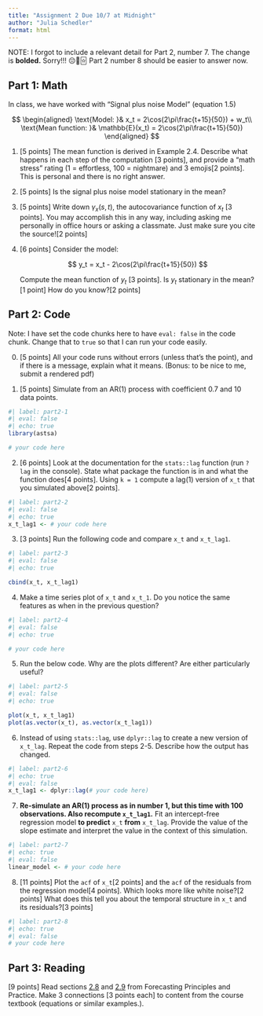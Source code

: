 ```yaml
---
title: "Assignment 2 Due 10/7 at Midnight"
author: "Julia Schedler"
format: html
---
```


::: hidden
$$
\newcommand\E{{\mathbb{E}}}
$$
:::

NOTE: I forgot to include a relevant detail for Part 2, number 7. The change is **bolded.** Sorry!!! 😔💩🃟 Part 2 number 8 should be easier to answer now.

## Part 1: Math

In class, we have worked with "Signal plus noise Model" (equation 1.5)

$$
\begin{aligned}
\text{Model: }& x_t = 2\cos(2\pi\frac{t+15}{50}) + w_t\\
\text{Mean function: }& \mathbb{E}(x_t) = 2\cos(2\pi\frac{t+15}{50})
\end{aligned}
$$

1.  \[5 points\] The mean function is derived in Example 2.4. Describe what happens in each step of the computation \[3 points\], and provide a "math stress" rating (1 = effortless, 100 = nightmare) and 3 emojis\[2 points\]. This is personal and there is no right answer.

2.  \[5 points\] Is the signal plus noise model stationary in the mean?

3.  \[5 points\] Write down $\gamma_x(s,t)$, the autocovariance function of $x_t$ \[3 points\]. You may accomplish this in any way, including asking me personally in office hours or asking a classmate. Just make sure you cite the source\![2 points\]

4.  \[6 points\] Consider the model:

    $$
    y_t = x_t - 2\cos(2\pi\frac{t+15}{50}) 
    $$

    Compute the mean function of $y_t$ \[3 points\]. Is $y_t$ stationary in the mean?\[1 point\] How do you know?\[2 points\]

## Part 2: Code

Note: I have set the code chunks here to have `eval: false` in the code chunk. Change that to `true` so that I can run your code easily.

0.  \[5 points\] All your code runs without errors (unless that's the point), and if there is a message, explain what it means. (Bonus: to be nice to me, submit a rendered pdf)

1.  \[5 points\] Simulate from an AR(1) process with coefficient 0.7 and 10 data points.

```r
#| label: part2-1
#| eval: false
#| echo: true
library(astsa)

# your code here
```

2.  \[6 points\] Look at the documentation for the `stats::lag` function (run `?lag` in the console). State what package the function is in and what the function does\[4 points\]. Using `k = 1` compute a lag(1) version of `x_t` that you simulated above\[2 points\].

```r
#| label: part2-2
#| eval: false
#| echo: true
x_t_lag1 <- # your code here
```

3.  \[3 points\] Run the following code and compare `x_t` and `x_t_lag1`.

```r
#| label: part2-3
#| eval: false
#| echo: true

cbind(x_t, x_t_lag1)
```

4.  Make a time series plot of `x_t` and `x_t_1`. Do you notice the same features as when in the previous question?

```r
#| label: part2-4
#| eval: false
#| echo: true

# your code here
```

5.  Run the below code. Why are the plots different? Are either particularly useful?

```r
#| label: part2-5
#| eval: false
#| echo: true

plot(x_t, x_t_lag1)
plot(as.vector(x_t), as.vector(x_t_lag1))
```

6.  Instead of using `stats::lag`, use `dplyr::lag` to create a new version of `x_t_lag`. Repeat the code from steps 2-5. Describe how the output has changed.

```r
#| label: part2-6
#| echo: true
#| eval: false
x_t_lag1 <- dplyr::lag(# your code here)

```

7.  **Re-simulate an AR(1) process as in number 1, but this time with 100 observations. Also recompute `x_t_lag1`.** Fit an intercept-free regression model **to predict** `x_t` **from** `x_t_lag`. Provide the value of the slope estimate and interpret the value in the context of this simulation.

```r
#| label: part2-7
#| echo: true
#| eval: false
linear_model <- # your code here
```

8.  \[11 points\] Plot the `acf` of `x_t`\[2 points\] and the `acf` of the residuals from the regression model\[4 points\]. Which looks more like white noise?\[2 points\] What does this tell you about the temporal structure in `x_t` and its residuals?\[3 points\]

```r
#| label: part2-8
#| echo: true
#| eval: false
# your code here

```

## Part 3: Reading

\[9 points\] Read sections [2.8](https://otexts.com/fpp3/acf.html) and [2.9](https://otexts.com/fpp3/wn.html) from Forecasting Principles and Practice. Make 3 connections \[3 points each\] to content from the course textbook (equations or similar examples.).

